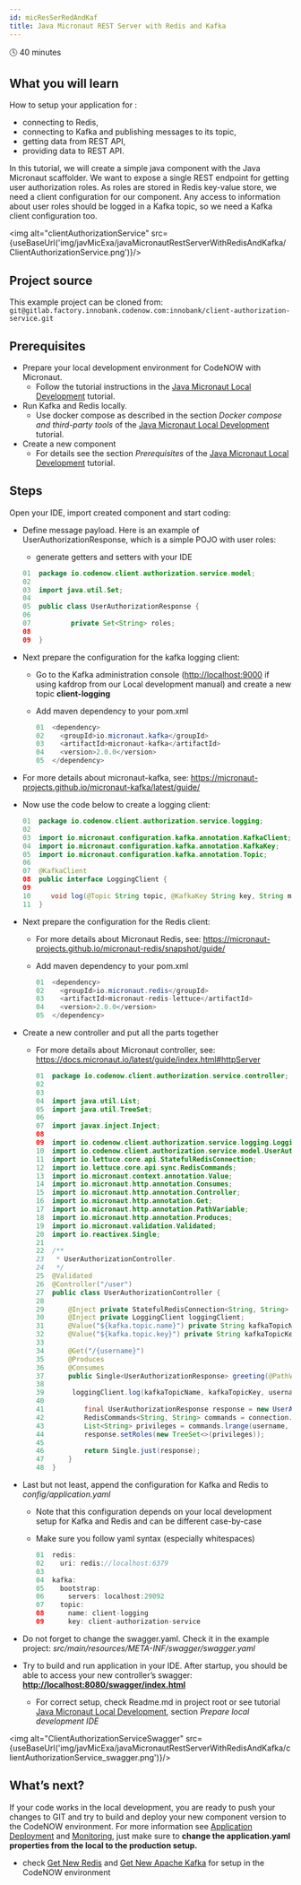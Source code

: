 ```yaml
---
id: micResSerRedAndKaf
title: Java Micronaut REST Server with Redis and Kafka
---
```



🕓 40 minutes

## What you will learn

How to setup your application for : 

- connecting to Redis,
- connecting to Kafka and publishing messages to its topic,
- getting data from REST API, 
- providing data to REST API. 

In this tutorial, we will create a simple java component with the Java Micronaut scaffolder. We want to expose a single REST endpoint for getting user authorization roles. As roles are stored in Redis key-value store, we need a client configuration for our component. Any access to information about user roles should be logged in a Kafka topic, so we need a Kafka client configuration too.


<img alt="clientAuthorizationService" src={useBaseUrl('img/javMicExa/javaMicronautRestServerWithRedisAndKafka/ClientAuthorizationService.png')}/>

## Project source

This example project can be cloned from: ```git@gitlab.factory.innobank.codenow.com:innobank/client-authorization-service.git```

## Prerequisites

- Prepare your local development environment for CodeNOW with Micronaut. 
  - Follow the tutorial instructions in the [Java Micronaut Local Development](https://vitsestak.github.io/code_now/docs/locDevWitCodNow/locDev/) tutorial.
- Run Kafka and Redis locally. 
  - Use docker compose as described in the section *Docker compose and third-party tools* of the [Java Micronaut Local Development](https://vitsestak.github.io/code_now/docs/locDevWitCodNow/locDev/) tutorial. 
- Create a new component
  - For details see the section *Prerequisites* of the [Java Micronaut Local Development](https://vitsestak.github.io/code_now/docs/locDevWitCodNow/locDev/) tutorial.

## Steps

Open your IDE, import created component and start coding:

- Define message payload. Here is an example of UserAuthorizationResponse, which is a simple POJO with user roles:
  - generate getters and setters with your IDE

   ```java
   01  package io.codenow.client.authorization.service.model;    
   02
   03  import java.util.Set;
   04
   05  public class UserAuthorizationResponse {
   06
   07          private Set<String> roles;
   08
   09  }
   ```


- Next prepare the configuration for the kafka logging client:
  - Go to the Kafka administration console ([http://localhost:9000](http://localhost:9000) if using kafdrop from our Local development manual) and create a new topic **client-logging**
  - Add maven dependency to your pom.xml

    ```java
    01  <dependency>
    02    <groupId>io.micronaut.kafka</groupId>
    03    <artifactId>micronaut-kafka</artifactId>
    04    <version>2.0.0</version>
    05  </dependency>
    ```


- For more details about micronaut-kafka, see: https://micronaut-projects.github.io/micronaut-kafka/latest/guide/
- Now use the code below to create a logging client:

  ```java
  01  package io.codenow.client.authorization.service.logging;
  02  
  03  import io.micronaut.configuration.kafka.annotation.KafkaClient;
  04  import io.micronaut.configuration.kafka.annotation.KafkaKey;
  05  import io.micronaut.configuration.kafka.annotation.Topic;
  06 
  07  @KafkaClient
  08  public interface LoggingClient {
  09 
  10     void log(@Topic String topic, @KafkaKey String key, String msg);
  11  }
  ``` 

- Next prepare the configuration for the Redis client:
  - For more details about Micronaut Redis, see: https://micronaut-projects.github.io/micronaut-redis/snapshot/guide/ 
  - Add maven dependency to your pom.xml

    ```java
    01  <dependency>
    02    <groupId>io.micronaut.redis</groupId>
    03    <artifactId>micronaut-redis-lettuce</artifactId>
    04    <version>2.0.0</version>
    05  </dependency>
    ```

- Create a new controller and put all the parts together
  - For more details about Micronaut controller, see:  https://docs.micronaut.io/latest/guide/index.html#httpServer

    ```java
    01  package io.codenow.client.authorization.service.controller;
    02 
    03 
    04  import java.util.List;
    05  import java.util.TreeSet; 
    06 
    07  import javax.inject.Inject;
    08 
    09  import io.codenow.client.authorization.service.logging.LoggingClient;
    10  import io.codenow.client.authorization.service.model.UserAuthorizationResponse;
    11  import io.lettuce.core.api.StatefulRedisConnection;
    12  import io.lettuce.core.api.sync.RedisCommands;
    13  import io.micronaut.context.annotation.Value;
    14  import io.micronaut.http.annotation.Consumes;
    15  import io.micronaut.http.annotation.Controller;
    16  import io.micronaut.http.annotation.Get;
    17  import io.micronaut.http.annotation.PathVariable;
    18  import io.micronaut.http.annotation.Produces;
    19  import io.micronaut.validation.Validated;
    20  import io.reactivex.Single; 
    21 
    22  /**
    23   * UserAuthorizationController.
    24   */
    25  @Validated
    26  @Controller("/user")
    27  public class UserAuthorizationController {
    28     
    29      @Inject private StatefulRedisConnection<String, String> connection;
    30      @Inject private LoggingClient loggingClient;
    31      @Value("${kafka.topic.name}") private String kafkaTopicName;
    32      @Value("${kafka.topic.key}") private String kafkaTopicKey;
    33 
    34      @Get("/{username}")
    35      @Produces
    36      @Consumes
    37      public Single<UserAuthorizationResponse> greeting(@PathVariable String username) {
    38      
    39       loggingClient.log(kafkaTopicName, kafkaTopicKey, username);
    40 
    41          final UserAuthorizationResponse response = new UserAuthorizationResponse();
    42          RedisCommands<String, String> commands = connection.sync();
    43          List<String> privileges = commands.lrange(username, 0L, 1000L);
    44          response.setRoles(new TreeSet<>(privileges));
    45      
    46          return Single.just(response);
    47      }
    48  }
    ```

- Last but not least, append the configuration for Kafka and Redis to *config/application.yaml*
  - Note that this configuration depends on your local development setup for Kafka and Redis and can be different case-by-case
  - Make sure you follow yaml syntax (especially whitespaces)

    ```java
    01  redis:
    02    uri: redis://localhost:6379
    03 
    04  kafka:
    05    bootstrap:
    06      servers: localhost:29092
    07    topic:
    08      name: client-logging
    09      key: client-authorization-service
    ```

- Do not forget to change the swagger.yaml. Check it in the example project: *src/main/resources/META-INF/swagger/swagger.yaml*
- Try to build and run application in your IDE. After startup, you should be able to access your new controller’s swagger: **[http://localhost:8080/swagger/index.html](http://localhost:8080/swagger/index.html)**
  - For correct setup, check Readme.md in project root or see tutorial [Java Micronaut Local Development](https://vitsestak.github.io/code_now/docs/locDevWitCodNow/locDev/), section *Prepare local development IDE*  

<img alt="ClientAuthorizationServiceSwagger" src={useBaseUrl('img/javMicExa/javaMicronautRestServerWithRedisAndKafka/clientAuthorizationService_swagger.png')}/>

## What’s next?

If your code works in the local development, you are ready to push your changes to GIT and try to build and deploy your new component version to the CodeNOW environment. For more information see [Application Deployment](https://vitsestak.github.io/code_now/docs/admMan/depApp/) and [Monitoring](https://vitsestak.github.io/code_now/docs/admMan/depMon/), just make sure to **change the application.yaml properties from the local to the production setup.**

- check [Get New Redis](https://vitsestak.github.io/code_now/docs/manComAdm/getNewRed) and [Get New Apache Kafka](https://vitsestak.github.io/code_now/docs/manComAdm/getNewApaKaf) for setup in the CodeNOW environment


